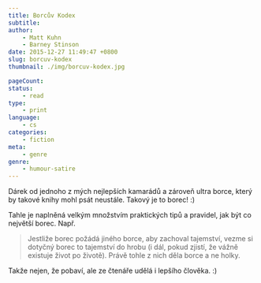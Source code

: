 ```yaml
---
title: Borcův Kodex
subtitle:
author:
    - Matt Kuhn
    - Barney Stinson
date: 2015-12-27 11:49:47 +0800
slug: borcuv-kodex
thumbnail: ./img/borcuv-kodex.jpg

pageCount:
status:
    - read
type:
    - print
language:
    - cs
categories:
    - fiction
meta:
    - genre
genre:
    - humour-satire
---
```


Dárek od jednoho z mých nejlepších kamarádů a zároveň ultra borce, který by takové knihy mohl psát neustále. Takový je to borec! :)

Tahle je naplněná velkým množstvím praktických tipů a pravidel, jak být co největší borec. Např.

> Jestliže borec požádá jiného borce, aby zachoval tajemství, vezme si dotyčný borec to tajemství do hrobu (i dál, pokud zjistí, že vážně existuje život po životě). Právě tohle z nich děla borce a ne holky.

Takže nejen, že pobaví, ale ze čtenáře udělá i lepšího člověka. :)
